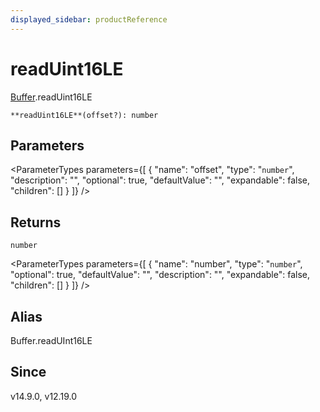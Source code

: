 ```yaml
---
displayed_sidebar: productReference
---
```



# readUint16LE

[Buffer](../../interfaces/Buffer.mdx).readUint16LE

`**readUint16LE**(offset?): number`

## Parameters

<ParameterTypes parameters={[
  {
    "name": "offset",
    "type": "`number`",
    "description": "",
    "optional": true,
    "defaultValue": "",
    "expandable": false,
    "children": []
  }
]} />

## Returns

`number`

<ParameterTypes parameters={[
  {
    "name": "number",
    "type": "`number`",
    "optional": true,
    "defaultValue": "",
    "description": "",
    "expandable": false,
    "children": []
  }
]} />

## Alias

Buffer.readUInt16LE

## Since

v14.9.0, v12.19.0
